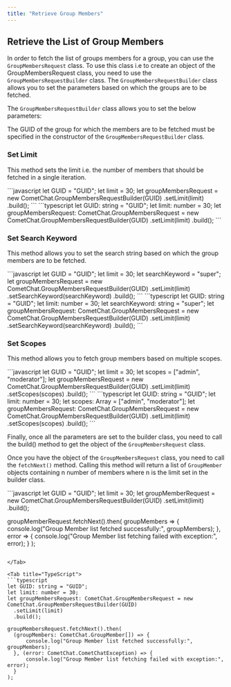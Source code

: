```yaml
---
title: "Retrieve Group Members"
---
```




## Retrieve the List of Group Members

In order to fetch the list of groups members for a group, you can use the `GroupMembersRequest` class. To use this class i.e to create an object of the GroupMembersRequest class, you need to use the `GroupMembersRequestBuilder` class. The `GroupMembersRequestBuilder` class allows you to set the parameters based on which the groups are to be fetched.

The `GroupMembersRequestBuilder` class allows you to set the below parameters:

The GUID of the group for which the members are to be fetched must be specified in the constructor of the `GroupMembersRequestBuilder` class.

### Set Limit

This method sets the limit i.e. the number of members that should be fetched in a single iteration.

<Tabs>
<Tab title="Set Limit">
```javascript
let GUID = "GUID";
let limit = 30;
let groupMembersRequest = new CometChat.GroupMembersRequestBuilder(GUID)
  												.setLimit(limit)
  												.build();
```

</Tab>

<Tab title="TypeScript">
```typescript
let GUID: string = "GUID";
let limit: number = 30;
let groupMembersRequest: CometChat.GroupMembersRequest = new CometChat.GroupMembersRequestBuilder(GUID)
  .setLimit(limit)
  .build();
```

</Tab>

</Tabs>

### Set Search Keyword

This method allows you to set the search string based on which the group members are to be fetched.

<Tabs>
<Tab title="Set Search Keyword">
```javascript
let GUID = "GUID";
let limit = 30;
let searchKeyword = "super";
let groupMembersRequest = new CometChat.GroupMembersRequestBuilder(GUID)
  												.setLimit(limit)
  												.setSearchKeyword(searchKeyword)
  												.build();
```

</Tab>

<Tab title="TypeScript">
```typescript
let GUID: string = "GUID";
let limit: number = 30;
let searchKeyword: string = "super";
let groupMembersRequest: CometChat.GroupMembersRequest = new CometChat.GroupMembersRequestBuilder(GUID)
  .setLimit(limit)
  .setSearchKeyword(searchKeyword)
  .build();
```

</Tab>

</Tabs>

### Set Scopes

This method allows you to fetch group members based on multiple scopes.

<Tabs>
<Tab title="Set Scopes">
```javascript
let GUID = "GUID";
let limit = 30;
let scopes = ["admin", "moderator"];
let groupMembersRequest = new CometChat.GroupMembersRequestBuilder(GUID)
  												.setLimit(limit)
  												.setScopes(scopes)
  												.build();
```

</Tab>

<Tab title="TypeScript">
```typescript
let GUID: string = "GUID";
let limit: number = 30;
let scopes: Array<String> = ["admin", "moderator"];
let groupMembersRequest: CometChat.GroupMembersRequest = new CometChat.GroupMembersRequestBuilder(GUID)
  .setLimit(limit)
  .setScopes(scopes)
  .build();
```

</Tab>

</Tabs>

Finally, once all the parameters are set to the builder class, you need to call the build() method to get the object of the `GroupMembersRequest` class.

Once you have the object of the `GroupMembersRequest` class, you need to call the `fetchNext()` method. Calling this method will return a list of `GroupMember` objects containing n number of members where n is the limit set in the builder class.

<Tabs>
<Tab title="Group Members Request">
```javascript
let GUID = "GUID";
let limit = 30;
let groupMemberRequest = new CometChat.GroupMembersRequestBuilder(GUID)
  												.setLimit(limit)
  												.build();

groupMemberRequest.fetchNext().then(
groupMembers => {
  console.log("Group Member list fetched successfully:", groupMembers);
}, error => {
  console.log("Group Member list fetching failed with exception:", error);
}
);
```

</Tab>

<Tab title="TypeScript">
```typescript
let GUID: string = "GUID";
let limit: number = 30;
let groupMembersRequest: CometChat.GroupMembersRequest = new CometChat.GroupMembersRequestBuilder(GUID)
  .setLimit(limit)
  .build();

groupMembersRequest.fetchNext().then(
  (groupMembers: CometChat.GroupMember[]) => {
      console.log("Group Member list fetched successfully:", groupMembers);
  }, (error: CometChat.CometChatException) => {
      console.log("Group Member list fetching failed with exception:", error);
  }
);
```

</Tab>

</Tabs>

